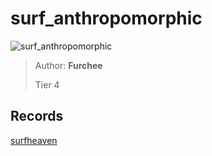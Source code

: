 
# surf_anthropomorphic

![surf_anthropomorphic](https://raw.githubusercontent.com/Sayt123/SurfMapPics/Maps-and-bonuses/csgo/surf_anthropomorphic.jpg)

> Author: **Furchee**
>
> Tier 4

## Records

[surfheaven](https://surfheaven.eu/map/surf_anthropomorphic)
